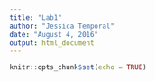 ```yaml
---
title: "Lab1"
author: "Jessica Temporal"
date: "August 4, 2016"
output: html_document
---
```


```r
knitr::opts_chunk$set(echo = TRUE)
```